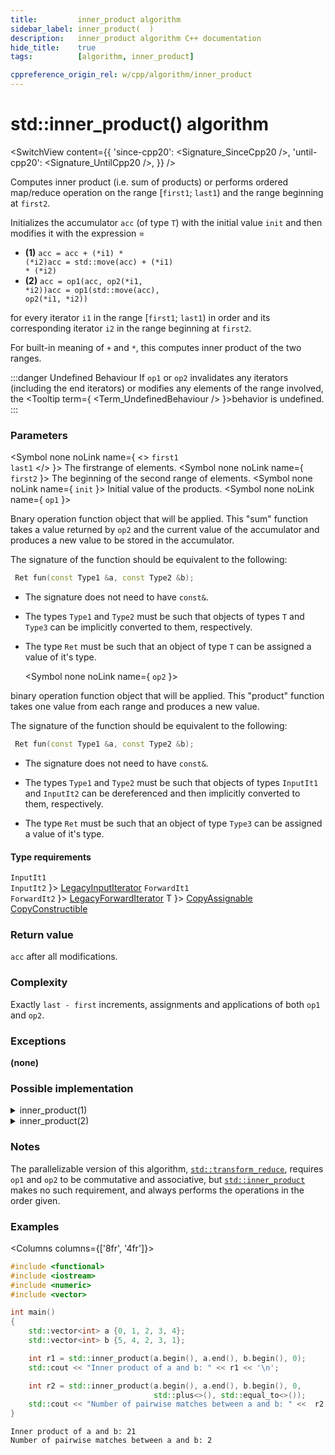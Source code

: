 ```yaml
---
title:         inner_product algorithm
sidebar_label: inner_product(  )
description:   inner_product algorithm C++ documentation
hide_title:    true
tags:          [algorithm, inner_product]

cppreference_origin_rel: w/cpp/algorithm/inner_product
---
```



<!-- Terms -->


<!----------------- Codes ---------------------->


# std::inner_product() algorithm

<SwitchView content={{
  'since-cpp20': <Signature_SinceCpp20 />,
  'until-cpp20': <Signature_UntilCpp20 />,
}} />

Computes inner product (i.e. sum of products) or performs ordered map/reduce operation on the range [`first1`; `last1`)
and the range beginning at `first2`.

Initializes the accumulator `acc` (of type `T`) with the initial value `init` and then modifies it with the expression =

- **(1)**
  <Until v='cpp11'><code>acc = acc + (*i1) * (*i2)</code></Until><Since v='cpp11'><code>acc = std::move(acc) + (*i1) * (*i2)</code></Since>
- **(2)**
  <Until v='cpp11'><code>acc = op1(acc, op2(*i1, *i2))</code></Until><Since v='cpp11'><code>acc = op1(std::move(acc), op2(*i1, *i2))</code></Since>

for every iterator `i1` in the range [`first1`; `last1`) in order and its corresponding iterator `i2` in the range beginning at `first2`.

For built-in meaning of `+` and `*`, this computes inner product of the two ranges.

:::danger Undefined Behaviour
If `op1` or `op2` invalidates any iterators (including the end iterators) or modifies any elements of the range involved, the <Tooltip term={ <Term_UndefinedBehaviour /> }>behavior is undefined</Tooltip>.
:::


### Parameters

<SymbolTable>

  <Symbol none noLink name={ <> <code>first1</code> <br/> <code>last1</code> </> }>
    The firstrange of elements.
  </Symbol>
  <Symbol none noLink name={ <code>first2</code> }>
    The beginning of the second range of elements.
  </Symbol>
  <Symbol none noLink name={ <code>init</code> }>
    Initial value of the products.
  </Symbol>
  <Symbol none noLink name={ <code>op1</code> }>

Bnary operation function object that will be applied.
This "sum" function takes a value returned by `op2` and the current value of the accumulator
and produces a new value to be stored in the accumulator.

The signature of the function should be equivalent to the following:
```cpp
 Ret fun(const Type1 &a, const Type2 &b);
```
- The signature does not need to have `const&`.
- The types `Type1` and `Type2` must be such that objects of types `T` and `Type3` can be implicitly converted to them, respectively.
- The type `Ret` must be such that an object of type `T` can be assigned a value of it's type.


  </Symbol>

  <Symbol none noLink name={ <code>op2</code> }>

binary operation function object that will be applied.
This "product" function takes one value from each range and produces a new value.

The signature of the function should be equivalent to the following:
```cpp
 Ret fun(const Type1 &a, const Type2 &b);
```
- The signature does not need to have `const&`.
- The types `Type1` and `Type2` must be such that objects of types `InputIt1` and `InputIt2` can be dereferenced
  and then implicitly converted to them, respectively.
- The type `Ret` must be such that an object of type `Type3` can be assigned a value of it's type.


  </Symbol>

</SymbolTable>

#### Type requirements

<SymbolTable>
  <Symbol none noLink name={ <> <code>InputIt1</code> <br /> <code>InputIt2</code> </> }>
    <a href="/docs/named_req/LegacyInputIterator">LegacyInputIterator</a>
  </Symbol>
  <Symbol none noLink name={ <> <code>ForwardIt1</code> <br /> <code>ForwardIt2</code> </> }>
    <a href="/docs/named_req/LegacyForwardIterator">LegacyForwardIterator</a>
  </Symbol>
  <Symbol none noLink name={ <code>T</code> }>
    <a href="/docs/named_req/CopyAssignable">CopyAssignable</a> <br />
    <a href="/docs/named_req/CopyConstructible">CopyConstructible</a>
  </Symbol>
</SymbolTable>

### Return value

`acc` after all modifications.

### Complexity

Exactly `last - first` increments, assignments and applications of both `op1` and `op2`.

### Exceptions

**(none)**

### Possible implementation

<details>
<summary>inner_product(1)</summary>

```cpp
template<class InputIt1, class InputIt2, class T>
constexpr // since C++20
T inner_product(InputIt1 first1, InputIt1 last1, InputIt2 first2, T init)
{
    while (first1 != last1)
    {
        init = std::move(init) + (*first1) * (*first2); // std::move since C++11
        ++first1;
        ++first2;
    }

    return init;
}
```

</details>

<details>
<summary>inner_product(2)</summary>

```cpp
template<class InputIt1, class InputIt2, class T,
         class BinaryOperation1, class BinaryOperation2>
constexpr // since C++20
T inner_product(InputIt1 first1, InputIt1 last1,
                InputIt2 first2, T init,
                BinaryOperation1 op1
                BinaryOperation2 op2)
{
    while (first1 != last1)
    {
        init = op1(std::move(init), op2(*first1, *first2)); // std::move since C++11
        ++first1;
        ++first2;
    }

    return init;
}
```

</details>

### Notes

The parallelizable version of this algorithm, [`std::transform_reduce`](/docs/std/algo/ordinary/transform_reduce),
requires `op1` and `op2` to be commutative and associative, but [`std::inner_product`](#) makes no such requirement,
and always performs the operations in the order given.

### Examples

<Columns columns={['8fr', '4fr']}>
<div>

```cpp title='Main.cpp' showLineNumbers
#include <functional>
#include <iostream>
#include <numeric>
#include <vector>

int main()
{
    std::vector<int> a {0, 1, 2, 3, 4};
    std::vector<int> b {5, 4, 2, 3, 1};

    int r1 = std::inner_product(a.begin(), a.end(), b.begin(), 0);
    std::cout << "Inner product of a and b: " << r1 << '\n';

    int r2 = std::inner_product(a.begin(), a.end(), b.begin(), 0,
                                std::plus<>(), std::equal_to<>());
    std::cout << "Number of pairwise matches between a and b: " <<  r2 << '\n';
}
```

</div>
<div>

```plaintext title="Output"
Inner product of a and b: 21
Number of pairwise matches between a and b: 2
```

</div>
</Columns>
